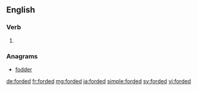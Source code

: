 ==English==

===Verb===
{{head|en|verb form}}

# {{en-past of|ford}}

===Anagrams===
* [[fodder#English|fodder]]

[[de:forded]]
[[fr:forded]]
[[mg:forded]]
[[ja:forded]]
[[simple:forded]]
[[sv:forded]]
[[vi:forded]]